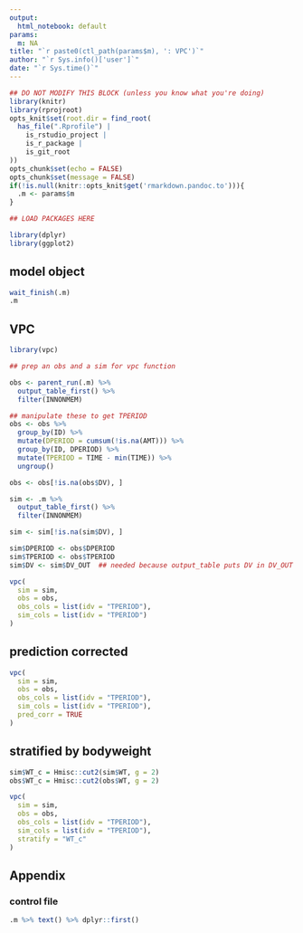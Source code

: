 ```yaml
---
output:
  html_notebook: default
params:
  m: NA
title: "`r paste0(ctl_path(params$m), ': VPC')`"
author: "`r Sys.info()['user']`"
date: "`r Sys.time()`"
---
```


<!-- To run as a notebook: -->
<!--   1. define .m to be your model in your workspace (e.g. .m <- m1) -->
<!--   2. run as normal notebook -->

<!-- To run as a report: -->
<!--   1. Use the nm_render() on your object -->
<!--   (e.g. m1 <- m1 %>% nm_render("path/to/this/report")) -->
<!--   2. see ?nm_render for additional information including results location -->

<!-- To make your own report (this is only a bare template) -->
<!--   1. start with an already run model object (e.g. m1) -->
<!--   2. add code and run as a notebook (see above) to see results -->
<!--   3. when finished, run as a report (see above) to see report -->
<!--   4. use nm_render() to run on other model objects -->


```r
## DO NOT MODIFY THIS BLOCK (unless you know what you're doing)
library(knitr)
library(rprojroot)
opts_knit$set(root.dir = find_root(
  has_file(".Rprofile") | 
    is_rstudio_project | 
    is_r_package | 
    is_git_root
))
opts_chunk$set(echo = FALSE)
opts_chunk$set(message = FALSE)
if(!is.null(knitr::opts_knit$get('rmarkdown.pandoc.to'))){
  .m <- params$m  
}
```

```r
## LOAD PACKAGES HERE

library(dplyr)
library(ggplot2)

```

## model object

```r
wait_finish(.m)
.m
```

## VPC

```r

library(vpc)

## prep an obs and a sim for vpc function

obs <- parent_run(.m) %>%
  output_table_first() %>% 
  filter(INNONMEM)

## manipulate these to get TPERIOD
obs <- obs %>% 
  group_by(ID) %>%
  mutate(DPERIOD = cumsum(!is.na(AMT))) %>%
  group_by(ID, DPERIOD) %>%
  mutate(TPERIOD = TIME - min(TIME)) %>%
  ungroup()

obs <- obs[!is.na(obs$DV), ]

sim <- .m %>%
  output_table_first() %>% 
  filter(INNONMEM)

sim <- sim[!is.na(sim$DV), ]

sim$DPERIOD <- obs$DPERIOD
sim$TPERIOD <- obs$TPERIOD
sim$DV <- sim$DV_OUT  ## needed because output_table puts DV in DV_OUT


```


```r

vpc(
  sim = sim,
  obs = obs,
  obs_cols = list(idv = "TPERIOD"),
  sim_cols = list(idv = "TPERIOD")
)
```

## prediction corrected

```r

vpc(
  sim = sim,
  obs = obs,
  obs_cols = list(idv = "TPERIOD"),
  sim_cols = list(idv = "TPERIOD"),
  pred_corr = TRUE
)

```

## stratified by bodyweight

```r

sim$WT_c = Hmisc::cut2(sim$WT, g = 2)
obs$WT_c = Hmisc::cut2(obs$WT, g = 2)

vpc(
  sim = sim,
  obs = obs,
  obs_cols = list(idv = "TPERIOD"),
  sim_cols = list(idv = "TPERIOD"),
  stratify = "WT_c"
)
```

## Appendix

### control file

```r
.m %>% text() %>% dplyr::first()
```




